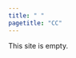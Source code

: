 ```yaml
---
title: " "
pagetitle: "CC"
---
```


This site is empty.

<!-- 
Currently, I am currently a research fellow in the Division of Nephrology at the
University of California, San Francisco. My research centers on studying care delivery patterns in chronic kidney disease using large datasets. With the growing application of clinical prediction models to guide clinical care and rjight-size specialty resources, I focus on examining the potential impact of prediction for clinical effectiveness, resource utilization, and health and healthcare disparities.

I received my A.B. from Dartmouth College in 2010 where I majored in chemistry and minored in linguistics. After obtaining my M.D. from the University of Massachusetts Medical School in 2014, I completed residency in internal medicine at California Pacific Medical Center in San Francisco, CA in 2017. I subsequently came to the University of California, San Francisco for clinical nephrology fellowship and obtained a Master's in Clinical Research from the UCSF Department of Epidemiology and Biostatistics.
-->